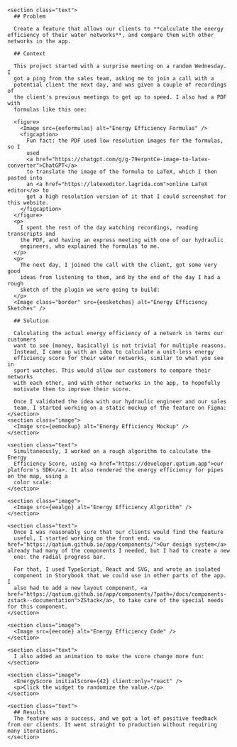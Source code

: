 


<Case title="Energy Efficiency">
  <main>
    <CaseSummary
      title="Energy Efficiency"
      client="Qatium, 2025"
      tools="Research, ideation, design (Figma) and front end development (TypeScript, React, SVG, Storybook)"
      tldr="I took a project from 0 to 1 in 4 days. I started with a vague definition of the problem and some raw materials and, collaborating with sales, clients and engineers, came up with a fully formed feature that our clients loved." />

    <section class="text">
      ## Problem

      Create a feature that allows our clients to **calculate the energy efficiency of their water networks**, and compare them with other networks in the app.

      ## Context

      This project started with a surprise meeting on a random Wednesday. I
      got a ping from the sales team, asking me to join a call with a
      potential client the next day, and was given a couple of recordings of
      the client's previous meetings to get up to speed. I also had a PDF with
      formulas like this one:

      <figure>
        <Image src={eeformulas} alt="Energy Efficiency Formulas" />
        <figcaption>
          Fun fact: the PDF used low resolution images for the formulas, so I
          used
          <a href="https://chatgpt.com/g/g-79erpntCe-image-to-latex-converter">ChatGPT</a>
          to translate the image of the formula to LaTeX, which I then pasted into
          an <a href="https://latexeditor.lagrida.com">online LaTeX editor</a> to
          get a high resolution version of it that I could screenshot for this website.
        </figcaption>
      </figure>
      <p>
        I spent the rest of the day watching recordings, reading transcripts and
        the PDF, and having an express meeting with one of our hydraulic
        engineers, who explained the formulas to me.
      </p>
      <p>
        The next day, I joined the call with the client, got some very good
        ideas from listening to them, and by the end of the day I had a rough
        sketch of the plugin we were going to build:
      </p>
      <Image class="border" src={eesketches} alt="Energy Efficiency Sketches" />

      ## Solution

      Calculating the actual energy efficiency of a network in terms our customers
      want to see (money, basically) is not trivial for multiple reasons.
      Instead, I came up with an idea to calculate a unit-less energy
      efficiency score for their water networks, similar to what you see in
      sport watches. This would allow our customers to compare their networks
      with each other, and with other networks in the app, to hopefully
      motivate them to improve their score.

      Once I validated the idea with our hydraulic engineer and our sales
      team, I started working on a static mockup of the feature on Figma:
    </section>
    <section class="image">
      <Image src={eemockup} alt="Energy Efficiency Mockup" />
    </section>

    <section class="text">
      Simultaneously, I worked on a rough algorithm to calculate the Energy
      Efficiency Score, using <a href="https://developer.qatium.app">our platform's SDK</a>. It also rendered the energy efficiency for pipes on the map, using a
      color scale:
    </section>

    <section class="image">
      <Image src={eealgo} alt="Energy Efficiency Algorithm" />
    </section>

    <section class="text">
      Once I was reasonably sure that our clients would find the feature
      useful, I started working on the front end. <a href="https://qatium.github.io/app/components/">Our design system</a> already had many of the components I needed, but I had to create a new
      one: the radial progress bar.

      For that, I used TypeScript, React and SVG, and wrote an isolated
      component in Storybook that we could use in other parts of the app. I
      also had to add a new layout component, <a href="https://qatium.github.io/app/components/?path=/docs/components-zstack--documentation">ZStack</a>, to take care of the special needs for this component.
    </section>

    <section class="image">
      <Image src={eecode} alt="Energy Efficiency Code" />
    </section>

    <section class="text">
      I also added an animation to make the score change more fun:
    </section>

    <section class="image">
      <EnergyScore initialScore={42} client:only="react" />
      <p>Click the widget to randomize the value.</p>
    </section>

    <section class="text">
      ## Results
      The feature was a success, and we got a lot of positive feedback from our clients. It went straight to production without requiring many iterations.
    </section>
  </main>
</Case>
